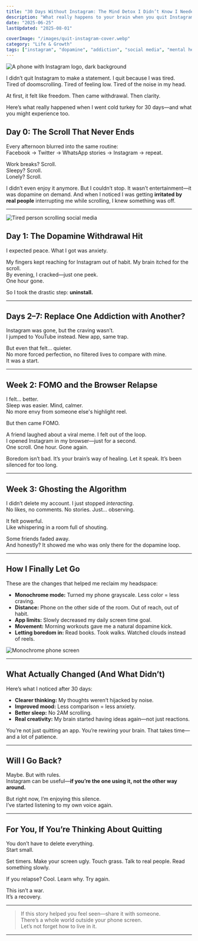 ```yaml
---
title: "30 Days Without Instagram: The Mind Detox I Didn’t Know I Needed"
description: "What really happens to your brain when you quit Instagram for a month? A personal journey through dopamine withdrawal, mental resets, and real freedom."
date: "2025-06-25"
lastUpdated: "2025-08-01"

coverImage: "/images/quit-instagram-cover.webp"
category: "Life & Growth"
tags: ["instagram", "dopamine", "addiction", "social media", "mental health", "self growth", "mind detox"]
---
```



<Image
  src="/images/instagram-phone.webp"
  alt="A phone with Instagram logo, dark background"
  width={800}
  height={400}
  className="rounded-xl mx-auto my-6 shadow-lg"
/>


I didn’t quit Instagram to make a statement. I quit because I was tired.  
Tired of doomscrolling. Tired of feeling low. Tired of the noise in my head.

At first, it felt like freedom. Then came withdrawal. Then clarity.

Here’s what really happened when I went cold turkey for 30 days—and what you might experience too.

<Divider />

## Day 0: The Scroll That Never Ends

Every afternoon blurred into the same routine:  
Facebook → Twitter → WhatsApp stories → Instagram → repeat.

Work breaks? Scroll.  
Sleepy? Scroll.  
Lonely? Scroll.

I didn’t even enjoy it anymore. But I couldn’t stop. It wasn’t entertainment—it was dopamine on demand. And when I noticed I was getting **irritated by real people** interrupting me while scrolling, I knew something was off.

---

<Image
  src="/images/scroll-pattern.webp"
  alt="Tired person scrolling social media"
  width={700}
  height={340}
  className="rounded-lg mx-auto my-6 shadow"
/>

## Day 1: The Dopamine Withdrawal Hit

I expected peace. What I got was anxiety.

My fingers kept reaching for Instagram out of habit. My brain itched for the scroll.  
By evening, I cracked—just one peek.  
One hour gone.

So I took the drastic step: **uninstall.**

---

## Days 2–7: Replace One Addiction with Another?

Instagram was gone, but the craving wasn’t.  
I jumped to YouTube instead. New app, same trap.

But even that felt... quieter.  
No more forced perfection, no filtered lives to compare with mine.  
It was a start.

---

## Week 2: FOMO and the Browser Relapse

I felt... better.  
Sleep was easier. Mind, calmer.  
No more envy from someone else's highlight reel.

But then came FOMO.

A friend laughed about a viral meme. I felt out of the loop.  
I opened Instagram in my browser—just for a second.  
One scroll. One hour. Gone again.

<Quote>
Boredom isn’t bad.  
It’s your brain’s way of healing. Let it speak. It’s been silenced for too long.
</Quote>

---

## Week 3: Ghosting the Algorithm

I didn’t delete my account. I just stopped *interacting*.  
No likes, no comments. No stories. Just… observing.

It felt powerful.  
Like whispering in a room full of shouting.

Some friends faded away.  
And honestly? It showed me who was only there for the dopamine loop.

---

## How I Finally Let Go

These are the changes that helped me reclaim my headspace:

- **Monochrome mode:** Turned my phone grayscale. Less color = less craving.
- **Distance:** Phone on the other side of the room. Out of reach, out of habit.
- **App limits:** Slowly decreased my daily screen time goal.
- **Movement:** Morning workouts gave me a natural dopamine kick.
- **Letting boredom in:** Read books. Took walks. Watched clouds instead of reels.

<Image
  src="/images/monochrome-phone.webp"
  alt="Monochrome phone screen"
  width={700}
  height={340}
  className="rounded-lg mx-auto my-6"
/>

---

## What Actually Changed (And What Didn’t)

Here’s what I noticed after 30 days:

- **Clearer thinking:** My thoughts weren’t hijacked by noise.
- **Improved mood:** Less comparison = less anxiety.
- **Better sleep:** No 2AM scrolling.
- **Real creativity:** My brain started having ideas again—not just reactions.

<Quote>
You’re not just quitting an app.  
You’re rewiring your brain.  
That takes time—and a lot of patience.
</Quote>

---

## Will I Go Back?

Maybe. But with rules.  
Instagram can be useful—**if you’re the one using it, not the other way around.**

But right now, I’m enjoying this silence.  
I’ve started listening to my own voice again.

---

## For You, If You’re Thinking About Quitting

You don’t have to delete everything.  
Start small.

Set timers. Make your screen ugly. Touch grass. Talk to real people. Read something slowly.

If you relapse? Cool. Learn why. Try again.

This isn’t a war.  
It’s a recovery.

---

> If this story helped you feel seen—share it with someone.  
> There’s a whole world outside your phone screen.  
> Let’s not forget how to live in it.

---

